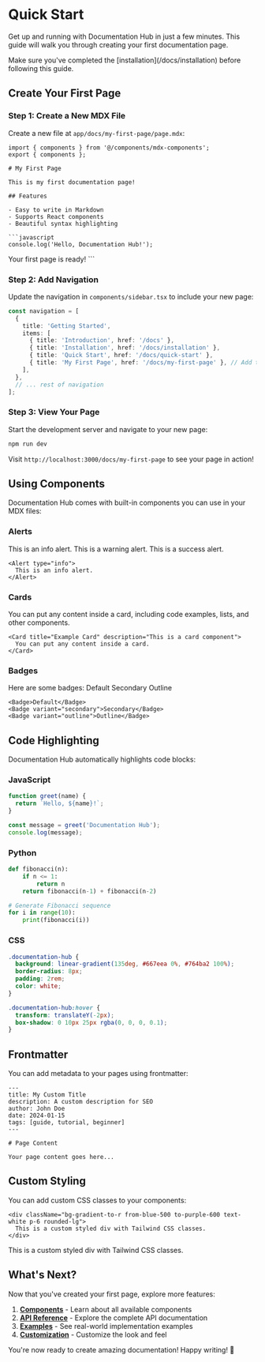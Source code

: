 
# Quick Start

Get up and running with Documentation Hub in just a few minutes. This guide will walk you through creating your first documentation page.

<Alert type="info">
  Make sure you've completed the [installation](/docs/installation) before following this guide.
</Alert>

## Create Your First Page

### Step 1: Create a New MDX File

Create a new file at `app/docs/my-first-page/page.mdx`:

```mdx
import { components } from '@/components/mdx-components';
export { components };

# My First Page

This is my first documentation page!

## Features

- Easy to write in Markdown
- Supports React components
- Beautiful syntax highlighting

```javascript
console.log('Hello, Documentation Hub!');
```

<Alert type="success">
  Your first page is ready!
</Alert>
```

### Step 2: Add Navigation

Update the navigation in `components/sidebar.tsx` to include your new page:

```typescript
const navigation = [
  {
    title: 'Getting Started',
    items: [
      { title: 'Introduction', href: '/docs' },
      { title: 'Installation', href: '/docs/installation' },
      { title: 'Quick Start', href: '/docs/quick-start' },
      { title: 'My First Page', href: '/docs/my-first-page' }, // Add this line
    ],
  },
  // ... rest of navigation
];
```

### Step 3: View Your Page

Start the development server and navigate to your new page:

```bash
npm run dev
```

Visit `http://localhost:3000/docs/my-first-page` to see your page in action!

## Using Components

Documentation Hub comes with built-in components you can use in your MDX files:

### Alerts

<Alert type="info">
  This is an info alert.
</Alert>

<Alert type="warning">
  This is a warning alert.
</Alert>

<Alert type="success">
  This is a success alert.
</Alert>

```mdx
<Alert type="info">
  This is an info alert.
</Alert>
```

### Cards

<Card title="Example Card" description="This is a card component">
  You can put any content inside a card, including code examples, lists, and other components.
</Card>

```mdx
<Card title="Example Card" description="This is a card component">
  You can put any content inside a card.
</Card>
```

### Badges

Here are some badges: <Badge>Default</Badge> <Badge variant="secondary">Secondary</Badge> <Badge variant="outline">Outline</Badge>

```mdx
<Badge>Default</Badge>
<Badge variant="secondary">Secondary</Badge>
<Badge variant="outline">Outline</Badge>
```

## Code Highlighting

Documentation Hub automatically highlights code blocks:

### JavaScript

```javascript
function greet(name) {
  return `Hello, ${name}!`;
}

const message = greet('Documentation Hub');
console.log(message);
```

### Python

```python
def fibonacci(n):
    if n <= 1:
        return n
    return fibonacci(n-1) + fibonacci(n-2)

# Generate Fibonacci sequence
for i in range(10):
    print(fibonacci(i))
```

### CSS

```css
.documentation-hub {
  background: linear-gradient(135deg, #667eea 0%, #764ba2 100%);
  border-radius: 8px;
  padding: 2rem;
  color: white;
}

.documentation-hub:hover {
  transform: translateY(-2px);
  box-shadow: 0 10px 25px rgba(0, 0, 0, 0.1);
}
```

## Frontmatter

You can add metadata to your pages using frontmatter:

```mdx
---
title: My Custom Title
description: A custom description for SEO
author: John Doe
date: 2024-01-15
tags: [guide, tutorial, beginner]
---

# Page Content

Your page content goes here...
```

## Custom Styling

You can add custom CSS classes to your components:

```mdx
<div className="bg-gradient-to-r from-blue-500 to-purple-600 text-white p-6 rounded-lg">
  This is a custom styled div with Tailwind CSS classes.
</div>
```

<div className="bg-gradient-to-r from-blue-500 to-purple-600 text-white p-6 rounded-lg my-6">
  This is a custom styled div with Tailwind CSS classes.
</div>

## What's Next?

Now that you've created your first page, explore more features:

1. **[Components](/docs/components)** - Learn about all available components
2. **[API Reference](/docs/api)** - Explore the complete API documentation
3. **[Examples](/docs/examples)** - See real-world implementation examples
4. **[Customization](/docs/customization)** - Customize the look and feel

<Alert type="success">
  You're now ready to create amazing documentation! Happy writing! 🎉
</Alert>